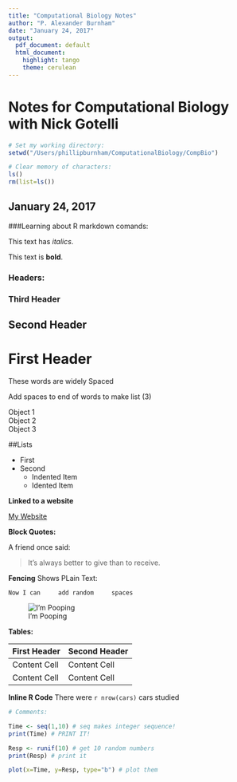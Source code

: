 ```yaml
---
title: "Computational Biology Notes"
author: "P. Alexander Burnham"
date: "January 24, 2017"
output:
  pdf_document: default
  html_document:
    highlight: tango
    theme: cerulean
---
```


# Notes for Computational Biology with Nick Gotelli

```r
# Set my working directory:
setwd("/Users/phillipburnham/ComputationalBiology/CompBio")

# Clear memory of characters:
ls()
rm(list=ls())
```

## January 24, 2017

###Learning about R markdown comands:

This text has *italics*.

This text is **bold**.

### Headers:


### Third Header

## Second Header

# First Header

These     words     are widely      Spaced

Add spaces to end of words to make list (3)

Object 1   
Object 2   
Object 3   

##Lists

- First
- Second
    + Indented Item
    + Idented Item

**Linked to a website**

[My Website](https://alexburn17.github.io/CompBio/)

**Block Quotes:**

A friend once said:

> It's always better to give 
> than to receive.


**Fencing** Shows PLain Text:

```
Now I can     add random     spaces
```

![I'm Pooping](ImPooping.png)


**Tables:**

First Header  | Second Header
------------- | -------------
Content Cell  | Content Cell
Content Cell  | Content Cell


**Inline R Code**
There were `r nrow(cars)` cars studied

```r
# Comments:

Time <- seq(1,10) # seq makes integer sequence!
print(Time) # PRINT IT!

Resp <- runif(10) # get 10 random numbers
print(Resp) # print it

plot(x=Time, y=Resp, type="b") # plot them
```

